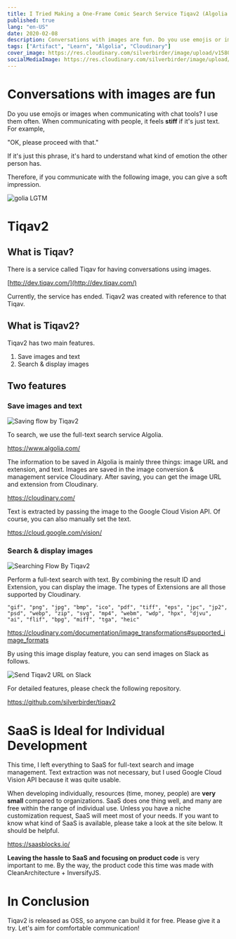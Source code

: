 ```yaml
---
title: I Tried Making a One-Frame Comic Search Service Tiqav2 (Algolia + Cloudinary + Google Cloud Vision API)
published: true
lang: "en-US"
date: 2020-02-08
description: Conversations with images are fun. Do you use emojis or images when communicating with chat tools? I use them often. When communicating with people, it feels stiff if it's just text. For example, if it's just a phrase like "OK, please proceed with that.", it's hard to understand what kind of emotion the other person has.
tags: ["Artifact", "Learn", "Algolia", "Cloudinary"]
cover_image: https://res.cloudinary.com/silverbirder/image/upload/v1580997144/LGTM/golia.png
socialMediaImage: https://res.cloudinary.com/silverbirder/image/upload/v1580997144/LGTM/golia.png
---
```



# Conversations with images are fun

Do you use emojis or images when communicating with chat tools?
I use them often. When communicating with people, it feels **stiff** if it's just text.
For example,

"OK, please proceed with that."

If it's just this phrase, it's hard to understand what kind of emotion the other person has.

Therefore, if you communicate with the following image, you can give a soft impression.

<Image
  src="https://res.cloudinary.com/silverbirder/image/upload/v1580997144/LGTM/golia.png"
  width={600}
  height={600}
  layout="constrained"
  alt="golia LGTM"
/>

# Tiqav2

## What is Tiqav?

There is a service called Tiqav for having conversations using images.

[http://dev.tiqav.com/](http://dev.tiqav.com/)

Currently, the service has ended.
Tiqav2 was created with reference to that Tiqav.

## What is Tiqav2?

Tiqav2 has two main features.

1. Save images and text
1. Search & display images

## Two features

### Save images and text

<Image
  src="https://res.cloudinary.com/silverbirder/image/upload/v1614429484/silver-birder.github.io/blog/saving_flow_by_tiqav2.png"
  width={1200}
  height={652}
  layout="constrained"
  alt="Saving flow by Tiqav2"
/>

To search, we use the full-text search service Algolia.

https://www.algolia.com/

The information to be saved in Algolia is mainly three things: image URL and extension, and text.
Images are saved in the image conversion & management service Cloudinary. After saving, you can get the image URL and extension from Cloudinary.

https://cloudinary.com/

Text is extracted by passing the image to the Google Cloud Vision API.
Of course, you can also manually set the text.

https://cloud.google.com/vision/

### Search & display images

<Image
  src="https://res.cloudinary.com/silverbirder/image/upload/v1614429523/silver-birder.github.io/blog/searching_flow_by_tiqav2.png"
  width={679}
  height={680}
  layout="constrained"
  alt="Searching Flow  By Tiqav2"
/>

Perform a full-text search with text. By combining the result ID and Extension,
you can display the image. The types of Extensions are all those supported by Cloudinary.

```
"gif", "png", "jpg", "bmp", "ico", "pdf", "tiff", "eps", "jpc", "jp2", "psd", "webp", "zip", "svg", "mp4", "webm", "wdp", "hpx", "djvu", "ai", "flif", "bpg", "miff", "tga", "heic"
```

https://cloudinary.com/documentation/image_transformations#supported_image_formats

By using this image display feature, you can send images on Slack as follows.

<Image
  src="https://res.cloudinary.com/silverbirder/image/upload/v1614429563/silver-birder.github.io/blog/send_tiqav2_URL_on_slack.png"
  width={716}
  height={569}
  layout="constrained"
  alt="Send Tiqav2 URL on Slack"
/>

For detailed features, please check the following repository.

https://github.com/silverbirder/tiqav2

# SaaS is Ideal for Individual Development

This time, I left everything to SaaS for full-text search and image management. Text extraction was not necessary, but I used Google Cloud Vision API because it was quite usable.

When developing individually, resources (time, money, people) are **very small** compared to organizations.
SaaS does one thing well, and many are free within the range of individual use.
Unless you have a niche customization request, SaaS will meet most of your needs.
If you want to know what kind of SaaS is available, please take a look at the site below. It should be helpful.

https://saasblocks.io/

**Leaving the hassle to SaaS and focusing on product code** is very important to me.
By the way, the product code this time was made with CleanArchitecture + InversifyJS.

# In Conclusion

Tiqav2 is released as OSS, so anyone can build it for free.
Please give it a try. Let's aim for comfortable communication!
